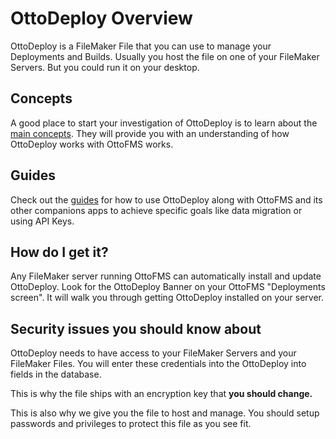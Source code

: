 
# OttoDeploy Overview

OttoDeploy is a FileMaker File that you can use to manage your Deployments and Builds. Usually you host the file on one of your FileMaker Servers. But you could run it on your desktop.

## Concepts

A good place to start your investigation of OttoDeploy is to learn about the [main concepts](/concepts). They will provide you with an understanding of how OttoDeploy works with OttoFMS works.

## Guides

Check out the [guides](/guides) for how to use OttoDeploy along with OttoFMS and its other companions apps to achieve specific goals like data migration or using API Keys.

<Cards>
<Card title="User Interface Guide" href="/" />
<Card title="Version History" href="/" />

</Cards>

## How do I get it?

Any FileMaker server running OttoFMS can automatically install and update OttoDeploy. Look for the OttoDeploy Banner on your OttoFMS "Deployments screen". It will walk you through getting OttoDeploy installed on your server.

## Security issues you should know about

OttoDeploy needs to have access to your FileMaker Servers and your FileMaker Files. You will enter these credentials into the OttoDeploy into fields in the database.

This is why the file ships with an encryption key that **you should change.**

This is also why we give you the file to host and manage. You should setup passwords and privileges to protect this file as you see fit.
